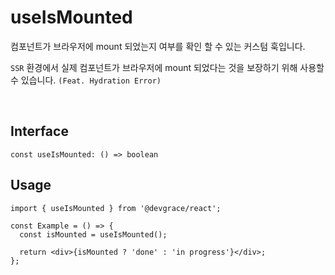 # useIsMounted

컴포넌트가 브라우저에 mount 되었는지 여부를 확인 할 수 있는 커스텀 훅입니다.

`SSR` 환경에서 실제 컴포넌트가 브라우저에 mount 되었다는 것을 보장하기 위해 사용할 수 있습니다. `(Feat. Hydration Error)`

<br />

## Interface
```tsx
const useIsMounted: () => boolean
```

## Usage

```tsx
import { useIsMounted } from '@devgrace/react';

const Example = () => {
  const isMounted = useIsMounted();

  return <div>{isMounted ? 'done' : 'in progress'}</div>;
};
```